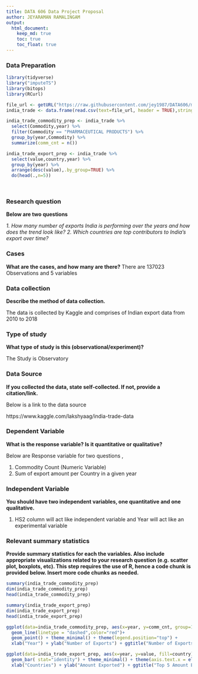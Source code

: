 ```yaml
---
title: DATA 606 Data Project Proposal
author: JEYARAMAN RAMALINGAM
output:
  html_document:
    keep_md: true
    toc: true
    toc_float: true
---
```


### Data Preparation

```r
library(tidyverse)
library("imputeTS")
library(bitops)
library(RCurl)

file_url <- getURL("https://raw.githubusercontent.com/jey1987/DATA606/master/Week6/2018-2010_export.csv")
india_trade <- data.frame(read.csv(text=file_url, header = TRUE),stringsAsFactors =FALSE)

india_trade_commodity_prep <- india_trade %>%
  select(Commodity,year) %>%
  filter(Commodity == "PHARMACEUTICAL PRODUCTS") %>%
  group_by(year,Commodity) %>%
  summarize(comm_cnt = n())

india_trade_export_prep <- india_trade %>%
  select(value,country,year) %>%
  group_by(year) %>%
  arrange(desc(value),.by_group=TRUE) %>%
  do(head(.,n=5))

  

```


### Research question 

**Below are two questions **

*1. How many number of exports India is performing over the years and how does the trend look like?*
*2. Which countries are top contributors to India's export over time?*



### Cases 

**What are the cases, and how many are there?**
There are 137023 Observations and 5 variables


### Data collection 

**Describe the method of data collection.**

The data is collected by Kaggle and comprises of Indian export data from 2010 to 2018


### Type of study 

**What type of study is this (observational/experiment)?**

The Study is Observatory

### Data Source 

**If you collected the data, state self-collected. If not, provide a citation/link.**

Below is a link to the data source

https://www.kaggle.com/lakshyaag/india-trade-data


### Dependent Variable

**What is the response variable? Is it quantitative or qualitative?**

Below are Response variable for two questions ,

1. Commodity Count (Numeric Variable)
2. Sum of export amount per Country in a given year


### Independent Variable

**You should have two independent variables, one quantitative and one qualitative.**

1. HS2 column will act like independent variable and Year will act like an experimental variable

### Relevant summary statistics 

**Provide summary statistics for each the variables. Also include appropriate visualizations related to your research question (e.g. scatter plot, boxplots, etc). This step requires the use of R, hence a code chunk is provided below. Insert more code chunks as needed.**

```r
summary(india_trade_commodity_prep)
dim(india_trade_commodity_prep)
head(india_trade_commodity_prep)

summary(india_trade_export_prep)
dim(india_trade_export_prep)
head(india_trade_export_prep)

ggplot(data=india_trade_commodity_prep, aes(x=year, y=comm_cnt, group=1)) +
  geom_line(linetype = "dashed",color="red")+
  geom_point() + theme_minimal() + theme(legend.position="top") +
  xlab("Year") + ylab("Number of Exports") + ggtitle("Number of Exports over years`") 

ggplot(data=india_trade_export_prep, aes(x=year, y=value, fill=country)) +
  geom_bar( stat="identity") + theme_minimal() + theme(axis.text.x = element_text(angle=90)) + 
  xlab("Countries") + ylab("Amount Exported") + ggtitle("Top 5 Amount Exported by Countries by Year ") 
```

